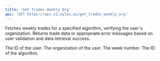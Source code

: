 ```yaml
---
title: 'Get Trades Weekly Org'
api: 'GET https://api.v2.xylex.ai/get_trades_weekly_org'
---
```




<Card title="Endpoint Description" icon="info" horizontal >Fetches weekly trades for a specified algorithm, verifying the user`s organization. Returns trade data or appropriate error messages based on user validation and data retrieval success.</Card>





<ParamField query="user_id" type="String" required  children="This is a unique identifier for the user requesting the trades.">
  The ID of the user.
</ParamField>
<ParamField query="organization" type="String" required  children="This represents the name of the organization that the user belongs to or is associated with.">
  The organization of the user.
</ParamField>
<ParamField query="week_nr" type="Option<i64>"  children="This optional parameter specifies the week number for which the trades are being requested. If not provided, the current week is used.">
  The week number.
</ParamField>
<ParamField query="algorithm_id" type="String" required  children="This is a unique identifier for the algorithm used to fetch trades. It is required in the context of fetching trades related to a specific algorithm.">
  The ID of the algorithm.
</ParamField>








